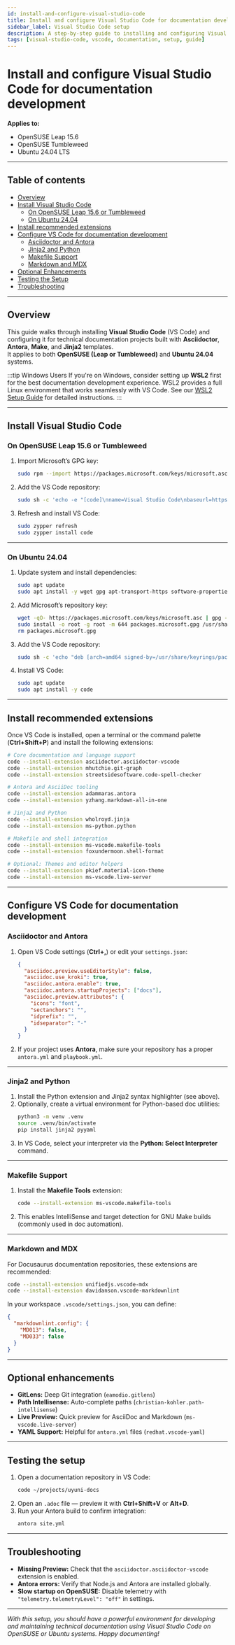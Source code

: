 ```yaml
---
id: install-and-configure-visual-studio-code
title: Install and configure Visual Studio Code for documentation development
sidebar_label: Visual Studio Code setup
description: A step-by-step guide to installing and configuring Visual Studio Code for technical writing and documentation toolchains.
tags: [visual-studio-code, vscode, documentation, setup, guide]
---
```


# Install and configure Visual Studio Code for documentation development

**Applies to:**  
- OpenSUSE Leap 15.6
- OpenSUSE Tumbleweed  
- Ubuntu 24.04 LTS  

---

## Table of contents
- [Overview](#overview)
- [Install Visual Studio Code](#install-visual-studio-code)
  - [On OpenSUSE Leap 15.6 or Tumbleweed](#on-opensuse-leap-156-or-tumbleweed)
  - [On Ubuntu 24.04](#on-ubuntu-2404)
- [Install recommended extensions](#install-recommended-extensions)
- [Configure VS Code for documentation development](#configure-vs-code-for-documentation-development)
  - [Asciidoctor and Antora](#asciidoctor-and-antora)
  - [Jinja2 and Python](#jinja2-and-python)
  - [Makefile Support](#makefile-support)
  - [Markdown and MDX](#markdown-and-mdx)
- [Optional Enhancements](#optional-enhancements)
- [Testing the Setup](#testing-the-setup)
- [Troubleshooting](#troubleshooting)

---

## Overview

This guide walks through installing **Visual Studio Code** (VS Code) and configuring it for technical documentation projects built with **Asciidoctor**, **Antora**, **Make**, and **Jinja2** templates.  
It applies to both **OpenSUSE (Leap or Tumbleweed)** and **Ubuntu 24.04** systems.

:::tip Windows Users
If you're on Windows, consider setting up **WSL2** first for the best documentation development experience. WSL2 provides a full Linux environment that works seamlessly with VS Code. See our [WSL2 Setup Guide](/docs/Guides/Uyuni-MLM-toolchain/Deployment-and-Installation/Set-Up-WSL2-for-Documentation-Development) for detailed instructions.
:::

---

## Install Visual Studio Code

### On OpenSUSE Leap 15.6 or Tumbleweed

1. Import Microsoft’s GPG key:
   ```bash
   sudo rpm --import https://packages.microsoft.com/keys/microsoft.asc
   ```

2. Add the VS Code repository:
   ```bash
   sudo sh -c 'echo -e "[code]\nname=Visual Studio Code\nbaseurl=https://packages.microsoft.com/yumrepos/vscode\nenabled=1\ntype=rpm-md\ngpgcheck=1\ngpgkey=https://packages.microsoft.com/keys/microsoft.asc" > /etc/zypp/repos.d/vscode.repo'
   ```

3. Refresh and install VS Code:
   ```bash
   sudo zypper refresh
   sudo zypper install code
   ```

---

### On Ubuntu 24.04

1. Update system and install dependencies:
   ```bash
   sudo apt update
   sudo apt install -y wget gpg apt-transport-https software-properties-common
   ```

2. Add Microsoft’s repository key:
   ```bash
   wget -qO- https://packages.microsoft.com/keys/microsoft.asc | gpg --dearmor > packages.microsoft.gpg
   sudo install -o root -g root -m 644 packages.microsoft.gpg /usr/share/keyrings/
   rm packages.microsoft.gpg
   ```

3. Add the VS Code repository:
   ```bash
   sudo sh -c 'echo "deb [arch=amd64 signed-by=/usr/share/keyrings/packages.microsoft.gpg] https://packages.microsoft.com/repos/code stable main" > /etc/apt/sources.list.d/vscode.list'
   ```

4. Install VS Code:
   ```bash
   sudo apt update
   sudo apt install -y code
   ```

---

## Install recommended extensions

Once VS Code is installed, open a terminal or the command palette (**Ctrl+Shift+P**) and install the following extensions:

```bash
# Core documentation and language support
code --install-extension asciidoctor.asciidoctor-vscode
code --install-extension mhutchie.git-graph
code --install-extension streetsidesoftware.code-spell-checker

# Antora and AsciiDoc tooling
code --install-extension adammaras.antora
code --install-extension yzhang.markdown-all-in-one

# Jinja2 and Python
code --install-extension wholroyd.jinja
code --install-extension ms-python.python

# Makefile and shell integration
code --install-extension ms-vscode.makefile-tools
code --install-extension foxundermoon.shell-format

# Optional: Themes and editor helpers
code --install-extension pkief.material-icon-theme
code --install-extension ms-vscode.live-server
```

---

## Configure VS Code for documentation development

### Asciidoctor and Antora

1. Open VS Code settings (**Ctrl+,**) or edit your `settings.json`:
   ```json
   {
     "asciidoc.preview.useEditorStyle": false,
     "asciidoc.use_kroki": true,
     "asciidoc.antora.enable": true,
     "asciidoc.antora.startupProjects": ["docs"],
     "asciidoc.preview.attributes": {
       "icons": "font",
       "sectanchors": "",
       "idprefix": "",
       "idseparator": "-"
     }
   }
   ```

2. If your project uses **Antora**, make sure your repository has a proper `antora.yml` and `playbook.yml`.

---

### Jinja2 and Python

1. Install the Python extension and Jinja2 syntax highlighter (see above).  
2. Optionally, create a virtual environment for Python-based doc utilities:
   ```bash
   python3 -m venv .venv
   source .venv/bin/activate
   pip install jinja2 pyyaml
   ```
3. In VS Code, select your interpreter via the **Python: Select Interpreter** command.

---

### Makefile Support

1. Install the **Makefile Tools** extension:
   ```bash
   code --install-extension ms-vscode.makefile-tools
   ```

2. This enables IntelliSense and target detection for GNU Make builds (commonly used in doc automation).

---

### Markdown and MDX

For Docusaurus documentation repositories, these extensions are recommended:

```bash
code --install-extension unifiedjs.vscode-mdx
code --install-extension davidanson.vscode-markdownlint
```

In your workspace `.vscode/settings.json`, you can define:
```json
{
  "markdownlint.config": {
    "MD013": false,
    "MD033": false
  }
}
```

---

## Optional enhancements

- **GitLens:** Deep Git integration (`eamodio.gitlens`)
- **Path Intellisense:** Auto-complete paths (`christian-kohler.path-intellisense`)
- **Live Preview:** Quick preview for AsciiDoc and Markdown (`ms-vscode.live-server`)
- **YAML Support:** Helpful for `antora.yml` files (`redhat.vscode-yaml`)

---

## Testing the setup

1. Open a documentation repository in VS Code:
   ```bash
   code ~/projects/uyuni-docs
   ```
2. Open an `.adoc` file — preview it with **Ctrl+Shift+V** or **Alt+D**.  
3. Run your Antora build to confirm integration:
   ```bash
   antora site.yml
   ```

---

## Troubleshooting

- **Missing Preview:** Check that the `asciidoctor.asciidoctor-vscode` extension is enabled.
- **Antora errors:** Verify that Node.js and Antora are installed globally.
- **Slow startup on OpenSUSE:** Disable telemetry with `"telemetry.telemetryLevel": "off"` in settings.

---
*With this setup, you should have a powerful environment for developing and maintaining technical documentation using Visual Studio Code on OpenSUSE or Ubuntu systems. Happy documenting!*
